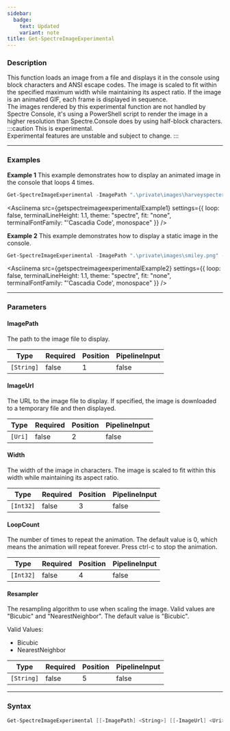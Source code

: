```yaml
---
sidebar:
  badge:
    text: Updated
    variant: note
title: Get-SpectreImageExperimental
---
```









### Description

This function loads an image from a file and displays it in the console using block characters and ANSI escape codes. The image is scaled to fit within the specified maximum width while maintaining its aspect ratio. If the image is an animated GIF, each frame is displayed in sequence.  
The images rendered by this experimental function are not handled by Spectre Console, it's using a PowerShell script to render the image in a higher resolution than Spectre.Console does by using half-block characters.
:::caution
This is experimental.  
Experimental features are unstable and subject to change.
:::



---


### Examples


**Example 1**
This example demonstrates how to display an animated image in the console that loops 4 times.



```powershell
Get-SpectreImageExperimental -ImagePath ".\private\images\harveyspecter.gif" -LoopCount 4 -Width 82
```
<Asciinema
    src={getspectreimageexperimentalExample1}
    settings={{
        loop: false,
        terminalLineHeight: 1.1,
        theme: "spectre",
        fit: "none",
        terminalFontFamily: "'Cascadia Code', monospace"
    }}
/>


**Example 2**
This example demonstrates how to display a static image in the console.



```powershell
Get-SpectreImageExperimental -ImagePath ".\private\images\smiley.png" -Width 80
```
<Asciinema
    src={getspectreimageexperimentalExample2}
    settings={{
        loop: false,
        terminalLineHeight: 1.1,
        theme: "spectre",
        fit: "none",
        terminalFontFamily: "'Cascadia Code', monospace"
    }}
/>


---


### Parameters
#### **ImagePath**

The path to the image file to display.






|Type      |Required|Position|PipelineInput|
|----------|--------|--------|-------------|
|`[String]`|false   |1       |false        |



#### **ImageUrl**

The URL to the image file to display. If specified, the image is downloaded to a temporary file and then displayed.






|Type   |Required|Position|PipelineInput|
|-------|--------|--------|-------------|
|`[Uri]`|false   |2       |false        |



#### **Width**

The width of the image in characters. The image is scaled to fit within this width while maintaining its aspect ratio.






|Type     |Required|Position|PipelineInput|
|---------|--------|--------|-------------|
|`[Int32]`|false   |3       |false        |



#### **LoopCount**

The number of times to repeat the animation. The default value is 0, which means the animation will repeat forever. Press ctrl-c to stop the animation.






|Type     |Required|Position|PipelineInput|
|---------|--------|--------|-------------|
|`[Int32]`|false   |4       |false        |



#### **Resampler**

The resampling algorithm to use when scaling the image. Valid values are "Bicubic" and "NearestNeighbor". The default value is "Bicubic".



Valid Values:

* Bicubic
* NearestNeighbor






|Type      |Required|Position|PipelineInput|
|----------|--------|--------|-------------|
|`[String]`|false   |5       |false        |





---


### Syntax
```powershell
Get-SpectreImageExperimental [[-ImagePath] <String>] [[-ImageUrl] <Uri>] [[-Width] <Int32>] [[-LoopCount] <Int32>] [[-Resampler] <String>] [<CommonParameters>]
```

